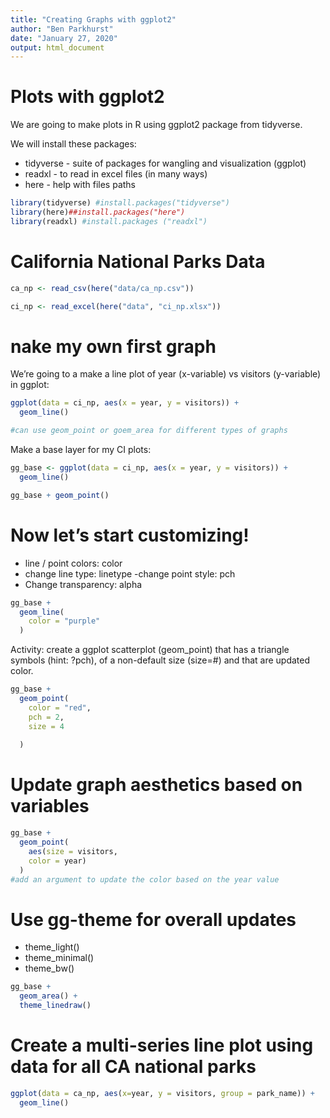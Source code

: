 ```yaml
---
title: "Creating Graphs with ggplot2"
author: "Ben Parkhurst"
date: "January 27, 2020"
output: html_document
---
```

# Plots with ggplot2

We are going to make plots in R using ggplot2 package from tidyverse.

We will install these packages:

- tidyverse - suite of packages for wangling and visualization (ggplot)
- readxl - to read in excel files (in many ways)
- here - help with files paths

```r
library(tidyverse) #install.packages("tidyverse")
library(here)##install.packages("here")
library(readxl) #install.packages ("readxl")

```
# California National Parks Data

```r

ca_np <- read_csv(here("data/ca_np.csv"))

ci_np <- read_excel(here("data", "ci_np.xlsx"))
```
# nake my own first graph
We're going to a make a line plot of year (x-variable) vs visitors (y-variable) in ggplot:

```r

ggplot(data = ci_np, aes(x = year, y = visitors)) +
  geom_line()

#can use geom_point or goem_area for different types of graphs

```
Make a base layer for my CI plots:
```r
gg_base <- ggplot(data = ci_np, aes(x = year, y = visitors)) +
  geom_line()

gg_base + geom_point()
```
# Now let's start customizing!
- line / point colors: color
- change line type: linetype
-change point style: pch
- Change transparency: alpha
```r
gg_base + 
  geom_line(
    color = "purple"
  )

```
Activity: create a ggplot scatterplot (geom_point) that has a triangle symbols (hint: ?pch), of a non-default size (size=#) and that are updated color.

```r
gg_base + 
  geom_point(
    color = "red",
    pch = 2,
    size = 4
  
  )


```
# Update graph aesthetics based on variables

```r
gg_base +
  geom_point(
    aes(size = visitors,
    color = year)
  )
#add an argument to update the color based on the year value

```
# Use gg-theme for overall updates
- theme_light()
- theme_minimal()
- theme_bw()
```r
gg_base + 
  geom_area() +
  theme_linedraw()

```
# Create a multi-series line plot using data for all CA national parks
```r
ggplot(data = ca_np, aes(x=year, y = visitors, group = park_name)) +
  geom_line()
```

